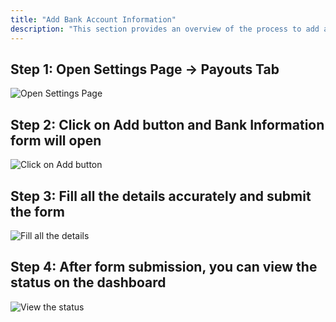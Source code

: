 ```yaml
---
title: "Add Bank Account Information"
description: "This section provides an overview of the process to add a bank account to your Dodo Payments account."
---
```


## Step 1: Open Settings Page → Payouts Tab 

<Frame>
    <img src="/images/guides/bank-account/C - 1.webp" alt="Open Settings Page"/>
</Frame>

## Step 2: Click on Add button and Bank Information form will open 

<Frame>
    <img src="/images/guides/bank-account/C - 2.webp" alt="Click on Add button"/>
</Frame>

## Step 3: Fill all the details accurately and submit the form 

<Frame>
    <img src="/images/guides/bank-account/C - 3.webp" alt="Fill all the details"/>
</Frame>

## Step 4: After form submission, you can view the status on the dashboard

<Frame>
    <img src="/images/guides/bank-account/C - 4.webp" alt="View the status"/>
</Frame>